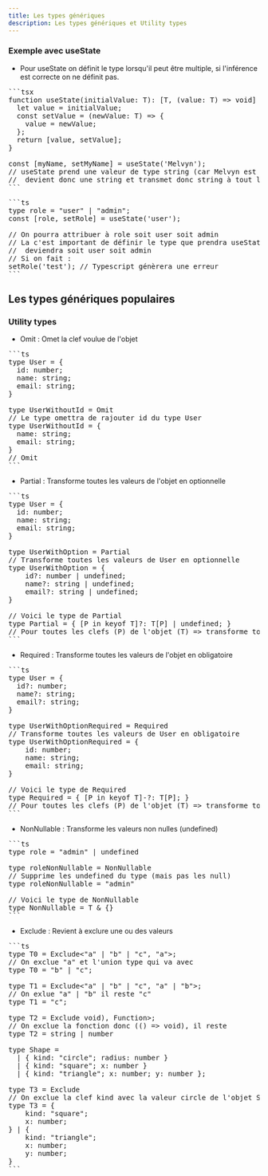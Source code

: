 ```yaml
---
title: Les types génériques
description: Les types génériques et Utility types
---
```


### Exemple avec useState

- Pour useState on définit le type lorsqu'il peut être multiple, si l'inférence est correcte on ne définit pas.

<Pre>
```tsx 
function useState<T>(initialValue: T): [T, (value: T) => void] {
  let value = initialValue;
  const setValue = (newValue: T) => {
    value = newValue;
  };
  return [value, setValue];
}

const [myName, setMyName] = useState('Melvyn');
// useState prend une valeur de type string (car Melvyn est une string)
// <T> devient donc une string et transmet donc string à tout les T
```
</Pre>
<Pre>
```ts 
type role = "user" | "admin";
const [role, setRole] = useState<role>('user');

// On pourra attribuer à role soit user soit admin
// La c'est important de définir le type que prendra useState
// <T> deviendra soit user soit admin 
// Si on fait :
setRole('test'); // Typescript génèrera une erreur
```
</Pre>

## Les types génériques populaires

### Utility types

- Omit : Omet la clef voulue de l'objet
<Pre>
```ts
type User = {
  id: number;
  name: string;
  email: string;
}

type UserWithoutId = Omit<User, "id">
// Le type omettra de rajouter id du type User
type UserWithoutId = {
  name: string;
  email: string;
}
// Omit<NomObjet, "clef">
```
</Pre>

- Partial : Transforme toutes les valeurs de l'objet en optionnelle
<Pre>
```ts
type User = {
  id: number;
  name: string;
  email: string;
}

type UserWithOption = Partial<User>
// Transforme toutes les valeurs de User en optionnelle
type UserWithOption = {
    id?: number | undefined;
    name?: string | undefined;
    email?: string | undefined;
}

// Voici le type de Partial
type Partial<T> = { [P in keyof T]?: T[P] | undefined; }
// Pour toutes les clefs (P) de l'objet (T) => transforme toutes les valeurs de l'objet avec le type de la valeur et rajoute undefined
```
</Pre>
- Required : Transforme toutes les valeurs de l'objet en obligatoire
<Pre>
```ts
type User = {
  id?: number;
  name?: string;
  email?: string;
}

type UserWithOptionRequired = Required<User>
// Transforme toutes les valeurs de User en obligatoire
type UserWithOptionRequired = {
    id: number;
    name: string;
    email: string;
}

// Voici le type de Required
type Required<T> = { [P in keyof T]-?: T[P]; }
// Pour toutes les clefs (P) de l'objet (T) => transforme toutes les valeurs de l'objet avec son type et supprime undefined
```
</Pre>
- NonNullable : Transforme les valeurs non nulles (undefined)
<Pre>
```ts
type role = "admin" | undefined

type roleNonNullable = NonNullable<role>
// Supprime les undefined du type (mais pas les null)
type roleNonNullable = "admin"

// Voici le type de NonNullable
type NonNullable<T> = T & {}
```
</Pre>
- Exclude : Revient à exclure une ou des valeurs
<Pre>
```ts
type T0 = Exclude<"a" | "b" | "c", "a">;
// On exclue "a" et l'union type qui va avec
type T0 = "b" | "c";

type T1 = Exclude<"a" | "b" | "c", "a" | "b">;
// On exlue "a" | "b" il reste "c"
type T1 = "c";

type T2 = Exclude<string | number | (() => void), Function>;
// On exclue la fonction donc (() => void), il reste <string | number>
type T2 = string | number

type Shape =
  | { kind: "circle"; radius: number }
  | { kind: "square"; x: number }
  | { kind: "triangle"; x: number; y: number };
 
type T3 = Exclude<Shape, { kind: "circle" }>
// On exclue la clef kind avec la valeur circle de l'objet Shape
type T3 = {
    kind: "square";
    x: number;
} | {
    kind: "triangle";
    x: number;
    y: number;
}
```
</Pre>